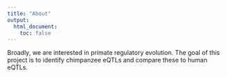 ```yaml
---
title: "About"
output:
  html_document:
    toc: false
---
```


Broadly, we are interested in primate regulatory evolution. The goal of this project is to identify chimpanzee eQTLs and compare these to human eQTLs. 

